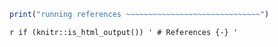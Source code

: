 ```r
print("running references ~~~~~~~~~~~~~~~~~~~~~~~~~~~~~~")
```

`r if (knitr::is_html_output()) '
# References {-}
'`
